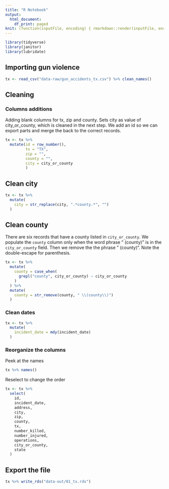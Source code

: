 ```yaml
---
title: "R Notebook"
output:
  html_document:
    df_print: paged
knit: (function(inputFile, encoding) { rmarkdown::render(inputFile, encoding = encoding, output_dir = "docs") })
---
```


```r
library(tidyverse)
library(janitor)
library(lubridate)
```

## Importing gun violence 


```r
tx <- read_csv("data-raw/gun_accidents_tx.csv") %>% clean_names()
```

## Cleaning

### Columns additions

Adding blank columns for tx, zip and county. Sets city as value of city_or_county, which is cleaned in the next step. We add an id so we can export parts and merge the back to the correct records.

```r
tx <- tx %>% 
  mutate(id = row_number(),
         tx = "TX",
         zip = "",
         county = "",
         city = city_or_county
         )
```

## Clean city

```r
tx <- tx %>% 
  mutate(
    city = str_replace(city, ".*county.*", "")
  )
```

## Clean county

There are six records that have a county listed in `city_or_county`. We populate the `county` column only when the word phrase " (county)" is in the `city_or_county` field. Then we remove the the phrase " (county)". Note the double-escape for parenthesis.

```r
tx <- tx %>% 
  mutate(
    county = case_when(
      grepl("county", city_or_county) ~ city_or_county
    )
  ) %>%
  mutate(
    county = str_remove(county, " \\(county\\)")
  )
```

### Clean dates

```r
tx <- tx %>% 
  mutate(
    incident_date = mdy(incident_date)
  )
```


### Reorganize the columns

Peek at the names

```r
tx %>% names()
```

Reselect to change the order

```r
tx <- tx %>% 
  select(
    id,
    incident_date,
    address,
    city,
    zip,
    county,
    tx,
    number_killed,
    number_injured,
    operations,
    city_or_county,
    state
  )
```

## Export the file

```r
tx %>% write_rds("data-out/01_tx.rds")
```

